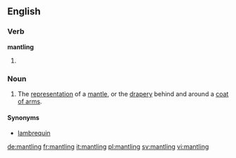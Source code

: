 ==English==

===Verb===
'''mantling'''

# {{present participle of|mantle}}

===Noun===
{{en-noun}}

# {{context|heraldry}} The [[representation]] of a [[mantle]], or the [[drapery]] behind and around a [[coat of arms]].

====Synonyms====
* [[lambrequin]]

[[de:mantling]]
[[fr:mantling]]
[[it:mantling]]
[[pl:mantling]]
[[sv:mantling]]
[[vi:mantling]]
